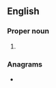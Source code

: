 {{also|obad}}
==English==

===Proper noun===
{{en-proper noun}}

# {{abbreviation of|en|Obadiah}}

===Anagrams===
* {{anagrams|en|a=abdo|Abdo|Boda|abdo|boa'd|boad|doab}}